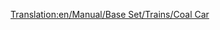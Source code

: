 [[Translation:en/Manual/Base Set/Trains/Coal Car]]

{{ru/Manual/Base Set/Trains/Железнодорожное ТС|Picture=[[File:en/Manual/Base Set/Trains/Coaltruck.png]]
|Имя=Угольная платформа
|НормЦена=£1,375 ($2,750)
|НормМасса=18 / 48 т
|НормЁмкость=30 тонн угля
|МоноЦена=£1,375 ($2,750)
|МоноМасса=18 / 53 т
|МоноЁмкость=35 тонн угля
|МагЦена=£1,375 ($2,750)
|МагМасса=18 / 55 т
|МагЁмкость=37 тонн угля
|Опис=[[ru/Manual/Base Set/Trains/Угольная платформа|Угольная платформа]] предназначена для перевозки [[ru/Manual/Base Set/Cargos/Уголь|угля]]. Доступно в [[ru/Manual/Климат#umerennyi | умеренном]] и [[ru/Manual/Климат#subarkticheskii | субарктическом]] климатах.
}}